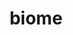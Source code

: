 ---
title: biome
description: biome
sidebar:
  label: biome
  order: 1
  badge:
    text: Outdated
    variant: caution
---